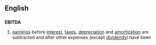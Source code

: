 ==English==
==={{initialism}}===
{{wikipedia}}
'''EBITDA'''

#[[earnings]] before [[interest]], [[tax]]es, [[depreciation]] and [[amortization]] are subtracted and after other expenses (except [[dividend|dividends]]) have been